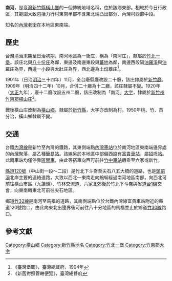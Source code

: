 {{noteTA　
|1 = zh-cn:庄; zh-hk:庄; zh-tw:庄;
}}
'''南河'''，是[[臺灣|臺灣]][[新竹縣|新竹縣]][[橫山鄉_(臺灣)|橫山鄉]]的一個傳統地域名稱，位於該鄉東部。相較於今日行政區，其範圍大致包括力行村東南半部不含東北端凸出部分、內灣村西部中段。

知名的[[內灣老街|內灣老街]]在本地區東南端。

==歷史==
台灣清治末期至日治初期，南河地區為一街庄，稱為「南河庄」，隸屬於[[竹北一堡|竹北一堡]]。該庄北與[[八十份庄|八十份庄]]為鄰，東邊及南邊東段與[[蕃地_(竹東郡)|蕃地]]為鄰，南邊西段隔[[油羅溪|油羅溪]]與[[油羅庄|油羅庄]]為界，西邊一小段與[[大肚_(新竹縣)|大肚庄]]為界，西北邊為[[十分寮_(新竹縣)|十份藔庄]]<ref>《臺灣堡圖》，臺灣總督府，1904年</ref>。

1901年（日治[[明治|明治]]三十四年）11月，全台廢縣廳改設二十廳，該庄隸屬於[[新竹廳|新竹廳]]。1909年（明治四十二年）10月，合併二十廳為十二廳，該庄隸屬不變。1920年（[[大正|大正]]九年），廢十二廳改設五州二廳，該庄改制為「南河」[[大字|大字]]，隸屬於[[新竹州|新竹州]][[竹東郡|竹東郡]][[橫山庄|橫山庄]]<ref>《新舊對照管轄便覽》，臺灣總督府</ref>。

戰後橫山庄改制為[[橫山鄉_(臺灣)|橫山鄉]]，隸屬於[[新竹縣|新竹縣]]，大字亦改制為村。1950年桃、竹、苗分治，橫山鄉隸屬不變。

==交通==
台鐵[[內灣線|內灣線]]是新竹至內灣的鐡路，其東側端點[[內灣車站|內灣車站]]位於南河地區東南端邊界處的[[內灣村_(橫山鄉)|內灣]]聚落，屬乙種[[簡易站|簡易站]]。該線另於本地區中部偏西設有[[富貴車站|富貴車站]]，屬[[招呼站_(台鐵)|招呼站]]。此兩車站均僅停靠[[台鐵區間車|區間車]]，由此等搭車向西可前往[[竹中車站|竹中車站]]轉乘至六家或新竹。

[[縣道120號|縣道120號]]（中山街一段～二段）是竹北下斗崙至尖石八五大橋的道路，也是[[頭前溪|頭前溪]]北岸主要的連絡道路，大致以西北—東南走向蜿蜒經過南河地區南部，向西北可前往橫山市區（九讚頭）、竹林交流道、六家北郊後於竹北下斗崙與省道[[台1線|台1線]]交會，向東南轉東北可前往尖石地區。

鄉道[[竹32線|竹32線]]是南河至馬福的道路，其南側端點位於台鐵內灣線富貴車站附近的縣道120號路口，由此向東北出邊界後可前往八十分地區的馬福並止於鄉道[[竹30線|竹30線]]路口。

==參考文獻==
{{reflist}}

{{竹東郡}}

[[Category:橫山鄉|Category:橫山鄉]]
[[Category:新竹縣地名|Category:新竹縣地名]]
[[Category:竹北一堡|Category:竹北一堡]]
[[Category:竹東郡大字|Category:竹東郡大字]]